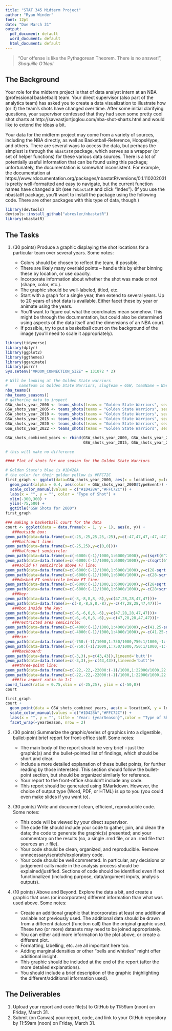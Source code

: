 ```yaml
---
title: "STAT 345 Midterm Project"
author: "Ryan Winder"
font: 12pt
date: "Due March 31"
output:
  pdf_document: default
  word_document: default
  html_document: default
---
```


> "Our offense is like the Pythagorean Theorem. There is no answer!", _Shaquille O'Neal_


## The Background

Your role for the midterm project is that of data analyst intern at an NBA (professional basketball) team. Your direct supervisor (also part of the analytics team) has asked you to create a data visualization to illustrate how (or if) the team's shots have changed over time. After some initial clarifying questions, your supervisor confessed that they had seen some pretty cool shot charts at http://savvastjortjoglou.com/nba-shot-sharts.html and would like to extend the ideas a bit. 

Your data for the midterm project may come from a variety of sources, including the NBA directly, as well as Basketball-Reference, HoopsHype, and others. There are several ways to access the data, but perhaps the simplest is through the `nbastatR` package, which serves as a wrapper (or set of helper functions) for these various data sources. There is a lot of potentially useful information that can be found using this package; unfortunately, the documentation is somewhat inconsistent. For example, the documentation at https://www.rdocumentation.org/packages/nbastatR/versions/0.1.110202031 is pretty well-formatted and easy to navigate, but the current function names have changed a bit (see `?nbastatR` and click "Index"). (If you use the nbastatR package, you'll want to install the package using the following code. There are other packages with this type of data, though.)

```r
library(devtools)
devtools::install_github("abresler/nbastatR")
library(nbastatR)
```

## The Tasks

1. (30 points) Produce a graphic displaying the shot locations for a particular team over several years. Some notes:

   - Colors should be chosen to reflect the team, if possible.
   - There are likely many overlaid points -- handle this by either binning these by location, or use opacity.
   - Incorporate information about whether the shot was made or not (shape, color, etc.).
   - The graphic should be well-labeled, titled, etc.
   - Start with a graph for a single year, then extend to several years. Up to 20 years of shot data is available. Either facet these by year or animate using the years.
   - You'll want to figure out what the coordinates mean somehow. This might be through the documentation, but could also be determined using aspects of the data itself and the dimensions of an NBA court.
    - If possible, try to put a basketball court on the background of the image (you'll need to scale it appropriately).

```r
library(tidyverse)
library(dplyr)
library(ggplot2)
library(ggthemes)
library(gganimate)
library(purrr)
Sys.setenv("VROOM_CONNECTION_SIZE" = 131072 * 2)
```

```r
# Will be looking at the Golden State warriors
#     nameTeam is Golden State Warriors, slugTeam = GSW, teamName = Warriors
nba_teams()
nba_teams_seasons()
# gathering data to inspect
GSW_shots_year_2000 <- teams_shots(teams = "Golden State Warriors", seasons = 2000)
GSW_shots_year_2005 <- teams_shots(teams = "Golden State Warriors", seasons = 2005)
GSW_shots_year_2010 <- teams_shots(teams = "Golden State Warriors", seasons = 2010)
GSW_shots_year_2015 <- teams_shots(teams = "Golden State Warriors", seasons = 2015)
GSW_shots_year_2020 <- teams_shots(teams = "Golden State Warriors", seasons = 2020)
GSW_shots_year_2022 <- teams_shots(teams = "Golden State Warriors", seasons = 2022)

GSW_shots_combined_years <- rbind(GSW_shots_year_2000, GSW_shots_year_2005, GSW_shots_year_2010,
                                  GSW_shots_year_2015, GSW_shots_year_2020, GSW_shots_year_2022)

# this will make no difference
```

```r
#### Plot of shots for one season for the Golden State Warriors

# Golden State's blue is #1D428A 
# the color for their golden yellow is #FFC72C
first_graph <- ggplot(data=GSW_shots_year_2000, aes(x = locationX, y=locationY)) + 
  geom_point(alpha = 0.4, aes(color = GSW_shots_year_2000$typeEvent)) + 
  scale_color_manual(values = c("#1D428A","#FFC72C")) +
  labs(x = "", y = "", color = "Type of Shot") +
  xlim(-300,300) + 
  ylim(-75,500) + 
  ggtitle("GSW Shots for 2000")
first_graph
```

```r
### making a basketball court for the data
court <- ggplot(data = data.frame(x = 1, y = 1), aes(x, y)) +
   ###outside box:
geom_path(data=data.frame(x=c(-25,-25,25,25,-25),y=c(-47,47,47,-47,-47)))+
   ###halfcourt line:
geom_path(data=data.frame(x=c(-25,25),y=c(0,0)))+
   ###halfcourt semicircle:
geom_path(data=data.frame(x=c(-6000:(-1)/1000,1:6000/1000),y=c(sqrt(6^2-c(-6000:(-1)/1000,1:6000/1000)^2))),aes(x=x,y=y))+
geom_path(data=data.frame(x=c(-6000:(-1)/1000,1:6000/1000),y=-c(sqrt(6^2-c(-6000:(-1)/1000,1:6000/1000)^2))),aes(x=x,y=y))+
   ###solid FT semicircle above FT line:
geom_path(data=data.frame(x=c(-6000:(-1)/1000,1:6000/1000),y=c(28-sqrt(6^2-c(-6000:(-1)/1000,1:6000/1000)^2))),aes(x=x,y=y))+
geom_path(data=data.frame(x=c(-6000:(-1)/1000,1:6000/1000),y=-c(28-sqrt(6^2-c(-6000:(-1)/1000,1:6000/1000)^2))),aes(x=x,y=y))+
   ###dashed FT semicircle below FT line:
geom_path(data=data.frame(x=c(-6000:(-1)/1000,1:6000/1000),y=c(28+sqrt(6^2-c(-6000:(-1)/1000,1:6000/1000)^2))),aes(x=x,y=y),linetype='dashed')+
geom_path(data=data.frame(x=c(-6000:(-1)/1000,1:6000/1000),y=-c(28+sqrt(6^2-c(-6000:(-1)/1000,1:6000/1000)^2))),aes(x=x,y=y),linetype='dashed')+
   ###key:
geom_path(data=data.frame(x=c(-8,-8,8,8,-8),y=c(47,28,28,47,47)))+
geom_path(data=data.frame(x=-c(-8,-8,8,8,-8),y=-c(47,28,28,47,47)))+
   ###box inside the key:
geom_path(data=data.frame(x=c(-6,-6,6,6,-6),y=c(47,28,28,47,47)))+
geom_path(data=data.frame(x=c(-6,-6,6,6,-6),y=-c(47,28,28,47,47)))+
   ###restricted area semicircle:
geom_path(data=data.frame(x=c(-4000:(-1)/1000,1:4000/1000),y=c(41.25-sqrt(4^2-c(-4000:(-1)/1000,1:4000/1000)^2))),aes(x=x,y=y))+
geom_path(data=data.frame(x=c(-4000:(-1)/1000,1:4000/1000),y=-c(41.25-sqrt(4^2-c(-4000:(-1)/1000,1:4000/1000)^2))),aes(x=x,y=y))+
   ###rim:
geom_path(data=data.frame(x=c(-750:(-1)/1000,1:750/1000,750:1/1000,-1:-750/1000),y=c(c(41.75+sqrt(0.75^2-c(-750:(-1)/1000,1:750/1000)^2)),c(41.75-sqrt(0.75^2-c(750:1/1000,-1:-750/1000)^2)))),aes(x=x,y=y))+
geom_path(data=data.frame(x=c(-750:(-1)/1000,1:750/1000,750:1/1000,-1:-750/1000),y=-c(c(41.75+sqrt(0.75^2-c(-750:(-1)/1000,1:750/1000)^2)),c(41.75-sqrt(0.75^2-c(750:1/1000,-1:-750/1000)^2)))),aes(x=x,y=y))+
   ###backboard:
geom_path(data=data.frame(x=c(-3,3),y=c(43,43)),lineend='butt')+
geom_path(data=data.frame(x=c(-3,3),y=-c(43,43)),lineend='butt')+
   ###three-point line:
geom_path(data=data.frame(x=c(-22,-22,-22000:(-1)/1000,1:22000/1000,22,22),y=c(47,47-169/12,41.75-sqrt(23.75^2-c(-22000:(-1)/1000,1:22000/1000)^2),47-169/12,47)),aes(x=x,y=y))+
geom_path(data=data.frame(x=c(-22,-22,-22000:(-1)/1000,1:22000/1000,22,22),y=-c(47,47-169/12,41.75-sqrt(23.75^2-c(-22000:(-1)/1000,1:22000/1000)^2),47-169/12,47)),aes(x=x,y=y))+
   ###fix aspect ratio to 1:1
coord_fixed(ratio = 0.75,xlim = c(-25,25), ylim = c(-50,0))
court
```

```r
first_graph
court +
  geom_point(data = GSW_shots_combined_years, aes(x = locationX, y = locationY, color = typeEvent), alpha = 0.4) +
  scale_color_manual(values = c("#1D428A","#FFC72C")) +
  labs(x = "", y = "", title = "Year: {yearSeason}",color = "Type of Shot") + 
  facet_wrap(~yearSeason, nrow = 2)
```


2. (30 points) Summarize the graphic/series of graphics into a digestible, bullet-point brief report for front-office staff. Some notes:

   - The main body of the report should be very brief -- just the graphic(s) and the bullet-pointed list of findings, which should be short and clear.
   - Include a more detailed explanation of these bullet points, for further reading by those interested. This section should follow the bullet-point section, but should be organized similarly for reference. 
   - Your report to the front-office shouldn't include any code.
   - This report should be generated using RMarkdown. However, the choice of output type (Word, PDF, or HTML) is up to you (you could even make slides if you want to). 
   
3. (30 points) Write and document clean, efficient, reproducible code. Some notes:

   - This code will be viewed by your direct supervisor.
   - The code file should include your code to gather, join, and clean the data; the code to generate the graphic(s) presented; and your commentary on the results (so, a single .rmd file, or an .rmd file that sources an .r file).
   - Your code should be clean, organized, and reproducible. Remove unnecessary/scratch/exploratory code.
   - Your code should be well commented. In particular, any decisions or judgement calls made in the analysis process should be explained/justified. Sections of code should be identified even if not functionalized (including purpose, data/argument inputs, analysis outputs).
   
4. (10 points) Above and Beyond. Explore the data a bit, and create a graphic that uses (or incorporates) different information than what was used above. Some notes:

   - Create an additional graphic that incorporates at least one additional variable not previously used. The additional data should be drawn from a different dataset (function call) than the original graphic used. These two (or more) datasets may need to be joined appropriately.
   - You can either add more information to the plot above, or create a different plot. 
   - Formatting, labelling, etc. are all important here too.
   - Adding marginal densities or other "bells and whistles" might offer additional insight.
   - This graphic should be included at the end of the report (after the more detailed explanations). 
   - You should include a brief description of the graphic (highlighting the different/additional information used).

  
## The Deliverables

1. Upload your report and code file(s) to GitHub by 11:59am (noon) on Friday, March 31.
2. Submit (on Canvas) your report, code, and link to your GitHub repository by 11:59am (noon) on Friday, March 31.
  